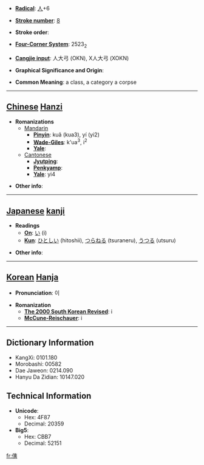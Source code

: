 * '''[[Wiktionary:Chinese radical index| Radical]]''': [[Wiktionary:Chinese radical index 人|人]]+6

* '''[[Wiktionary:Chinese total strokes index|Stroke number]]''': [[Wiktionary:Chinese total strokes index 8|8]]

* '''Stroke order''': 

* '''[[Wiktionary:Chinese four corner index|Four-Corner System]]''': 2523<sub>2</sub>

* '''[[Wiktionary:Chinese Cangjie index|Cangjie input]]''': 人大弓 (OKN), X人大弓 (XOKN)

* '''Graphical Significance and Origin''': 

* '''Common Meaning''': a class, a category a corpse

----

== [[Chinese]] [[Hanzi]] ==

* '''Romanizations'''
** [[Mandarin]]
*** '''[[Pinyin]]''': kuǎ (kua3), yí (yi2)
*** '''[[Wade-Giles]]''': k'ua<sup>3</sup>, i<sup>2</sup>
*** '''[[Yale]]''': 
**[[Cantonese]]
***'''[[Jyutping]]''':
***'''[[Penkyamp]]''': 
***'''[[Yale]]''': yi4

* '''Other info''': 

----

== [[Japanese]] [[kanji]] ==

* '''Readings'''
** '''[[On]]''': [[い]] (i)
** '''[[Kun]]''': [[ひとしい]] (hitoshii), [[つらねる]] (tsuraneru), [[うつる]] (utsuru)

* '''Other info''':  

----

== [[Korean]] [[Hanja]] ==

* '''Pronunciation''': 이

* '''Romanization'''
** '''[[The 2000 South Korean Revised Romanization|The 2000 South Korean Revised]]''': i
** '''[[McCune-Reischauer]]''': i

----

== Dictionary Information ==

* KangXi: 0101.180
* Morobashi: 00582
* Dae Jaweon: 0214.090
* Hanyu Da Zidian: 10147.020

== Technical Information ==

* '''Unicode''':
** Hex: 4F87
** Decimal: 20359
* '''Big5''':
** Hex: CBB7
** Decimal: 52151

[[fr:侇]]